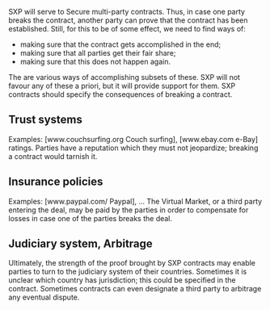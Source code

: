 
SXP will serve to Secure multi-party contracts. Thus, in case one party breaks the contract, another party can prove that the contract has been established. Still, for this to be of some effect, we need to find ways of:
* making sure that the contract gets accomplished in the end;
* making sure that all parties get their fair share;
* making sure that this does not happen again.

The are various ways of accomplishing subsets of these. SXP will not favour any of these a priori, but it will provide support for them. SXP contracts should specify the consequences of breaking a contract.

== Trust systems ==

Examples: [www.couchsurfing.org Couch surfing], [www.ebay.com e-Bay] ratings.
Parties have a reputation which they must not jeopardize; breaking a contract would tarnish it.


== Insurance policies ==

Examples: [www.paypal.com/ Paypal], ...
The Virtual Market, or a third party entering the deal, may be paid by the parties in order to compensate for losses in case one of the parties breaks the deal.


== Judiciary system, Arbitrage ==

Ultimately, the strength of the proof brought by SXP contracts may enable parties to turn to the judiciary system of their countries. Sometimes it is unclear which country has jurisdiction; this could be specified in the contract. Sometimes contracts can even designate a third party to arbitrage any eventual dispute.